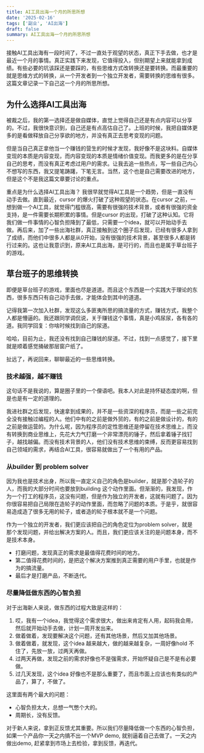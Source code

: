 ```yaml
---
title: AI工具出海一个月的所思所想
date: '2025-02-16'
tags: ['副业', 'AI出海']
draft: false
summary: AI工具出海一个月的所思所想
---
```



接触AI工具出海有一段时间了，不过一直处于观望的状态，真正下手去做，也才是最近一个月的事情。真正实践下来发现，它值得投入，但别期望上来就能拿到成绩。有些必要的坑该踩还是要踩的，有些思维方式改转换还是要转换。而最重要的就是思维方式的转换，从一个开发者到一个独立开发者，需要转换的思维有很多。这篇文章记录一下自己这一个月的所思所想。

## 为什么选择AI工具出海

被裁之后，我的第一选择还是做自媒体，直觉上觉得自己还是有点内容可以分享的。不过，我很快意识到，自己还是有点高估自己了。上班的时候，我把自媒体更多的是看做释放自己分享欲的地方，并没有真正去思考变现的问题。

但是当自己真正拿他当一个赚钱的营生的时候才发现，我好像不是这块料。自媒体变现的本质是内容变现，而内容变现的本质是情绪价值变现。而我更多的是在分享自己的思考，而没有真正考虑过用户的需求。让我去追一些热点，写一些自己内心不想写的东西，我又提笔踌躇，下笔无言。当然，这个也是自己需要改进的地方，但是这个不是我这篇文章要讨论的重点。

重点是为什么选择AI工具出海？ 我很早就觉得AI工具是一个趋势，但是一直没有动手去做。直到最近，cursor 的爆火打破了这种观望的状态。在cursor 之前，一想到做一个AI工具，就觉得门槛很高，需要有很强的技术背景，或者有很强的资金支持，是一件需要长期积累的事情。但是cursor 的出现，打破了这种认知。它将我们做一件事情的心智负担降到了最低，只需要一个idea，就可以开始动手去做。再后来，加了一些出海社群，真正接触到这个圈子后发现，已经有很多人拿到了成绩，而他们中很多人都是从0开始，没有很强的技术背景，甚至很多人都是转行过来的。这也让我意识到，原来AI工具出海，是可行的，而且也是属于草台班子的游戏。



## 草台班子的思维转换

即便是草台班子的游戏，里面也尽是道道。而且这个东西是一个实践大于理论的东西，很多东西只有自己动手去做，才能体会到其中的道道。

记得我第一次加入社群，发现这么多匪夷所思的搞流量的方式，赚钱方式，我整个人都是懵逼的。我还跟同学调侃说，关于赚钱这个事情，真是小鸡尿尿，各有各的道。我同学回复：你啥时候找到自己的尿道。

哈哈，目前为止，我还没有找到自己赚钱的尿道。不过，找到一点感觉了，接下里就是顺着感觉捅破那层窗户纸了。

扯远了，再说回来，聊聊最近的一些思维转换。

### 技术越强，越不赚钱

这句话不是我说的，算是圈子里的一个俚语吧。我本人对此是持怀疑态度的啊，但是也是有一定的道理的。

我进社群之后发现，快速拿到成果的，并不是一些资深的程序员，而是一些之前完全没有接触过编程的人。他们中有的之前是做外贸的，有的之前是做设计的，有的之前是做运营的。为什么呢，因为程序员的定性思维还是停留在技术思维上，而没有转换到商业思维上，先花大力气打磨一个非常漂亮的锤子，然后拿着锤子找钉子，越找越偏。而没有技术背景的人，他们没有技术思维的束缚，反而更容易找到自己领域的需求，再结合AI工具，很容易就做出了一个有用的产品。

### 从builder 到 problem solver

因为我也是技术出身，所以我一直定义自己的角色是builder，就是那个造轮子的人，而我的大部分时间也要放到building 这个动作里面。但渐渐的，我发现，作为一个打工的程序员，这没有问题，但是作为独立的开发者，这就有问题了。因为你很容易把自己局限在造轮子的动作里面，而忽略了问题的本质。于是乎，就很容易造成造了很多无用的轮子，或者造的轮子根本就不是一个问题。

作为一个独立的开发者，我们更应该把自己的角色定位为problem solver，就是那个发现问题，并给出解决方案的人。而且，我们更应该关注的是问题本身，而不是技术本身。

- 打磨问题，发现真正的需求是最值得花费时间的地方。
- 第二值得花费时间的，是把这个解决方案推到真正需要的用户手里，也就是作为的搞流量。
- 最后才是打磨产品，不断迭代。

### 尽量降低做东西的心智负担

对于出海新人来说，做东西的过程大致是这样的：

1. 哎，我有一个idea，我觉得这个需求很大，做出来肯定有人用，起码我会用，然后就开始动手去做，计划一周开发出来。
2. 做着做着，发现要解决这个问题，还有其他场景，然后又加其他场景。
3. 做着做着，就发现，这个idea 越来越大，做的越来越复杂，一周好像hold 不住了，先放一放，过两天再做。
4. 过两天再做，发现之前的需求好像也不是强需求，开始怀疑自己是不是有必要做。
5. 过几天发现，这个idea 好像也不是那么重要了，而且市面上应该也有类似的产品了，算了，不做了。


这里面有两个最大的问题：

- 心智负担太大，总想一气憋个大的。
- 周期长，没有反馈。

对于新人来说，拿到正反馈尤其重要。所以我们尽量降低做一个东西的心智负担，如果一个产品你一天之内搞不出一个MVP demo, 就别逼着自己去做了。一天之内做出demo, 赶紧拿到市场上去检验，拿到反馈，再迭代。
